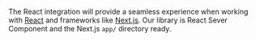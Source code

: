 The React integration will provide a seamless experience when working with
[React](https://reactjs.org) and frameworks like [Next.js](https://nextjs.org). Our library is
React Sever Component and the Next.js `app/` directory ready.
